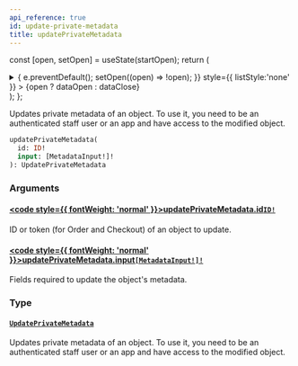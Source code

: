 ```yaml
---
api_reference: true
id: update-private-metadata
title: updatePrivateMetadata
---
```






const [open, setOpen] = useState(startOpen);
return (
<details {...(open ? { open: true } : {})} className="details" style={{ border:'none', boxShadow:'none', background:'var(--ifm-background-color)' }}>
<summary
onClick={(e) => {
e.preventDefault();
setOpen((open) => !open);
}}
style={{ listStyle:'none' }} >
{open ? dataOpen : dataClose}
</summary>
{open && children}
</details>
);
};

Updates private metadata of an object. To use it, you need to be an authenticated staff user or an app and have access to the modified object.

```graphql
updatePrivateMetadata(
  id: ID!
  input: [MetadataInput!]!
): UpdatePrivateMetadata
```

### Arguments

#### [<code style={{ fontWeight: 'normal' }}>updatePrivateMetadata.<b>id</b></code>](#)<Bullet />[`ID!`](../../../api-reference/miscellaneous/scalars/id.mdx) <Badge class="badge badge--secondary" text="non-null"/> <Badge class="badge badge--secondary" text="scalar"/> <Badge class="badge badge--secondary" text="miscellaneous"/>

ID or token (for Order and Checkout) of an object to update.

#### [<code style={{ fontWeight: 'normal' }}>updatePrivateMetadata.<b>input</b></code>](#)<Bullet />[`[MetadataInput!]!`](../../../api-reference/miscellaneous/inputs/metadata-input.mdx) <Badge class="badge badge--secondary" text="non-null"/> <Badge class="badge badge--secondary" text="input"/> <Badge class="badge badge--secondary" text="miscellaneous"/>

Fields required to update the object's metadata.

### Type

#### [`UpdatePrivateMetadata`](../../../api-reference/miscellaneous/objects/update-private-metadata.mdx) <Badge class="badge badge--secondary" text="object"/> <Badge class="badge badge--secondary" text="miscellaneous"/>

Updates private metadata of an object. To use it, you need to be an authenticated staff user or an app and have access to the modified object.
